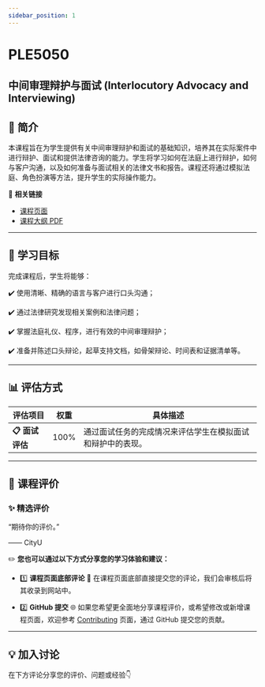 ```yaml
---
sidebar_position: 1
---
```


# PLE5050
## 中间审理辩护与面试 (Interlocutory Advocacy and Interviewing)

## **📘 简介**
本课程旨在为学生提供有关中间审理辩护和面试的基础知识，培养其在实际案件中进行辩护、面试和提供法律咨询的能力。学生将学习如何在法庭上进行辩护，如何与客户沟通，以及如何准备与面试相关的法律文书和报告。课程还将通过模拟法庭、角色扮演等方法，提升学生的实际操作能力。

🔗 **相关链接**
- [课程页面](https://www.cityu.edu.hk/catalogue/pg/202425/course/PLE5050.htm)
- [课程大纲 PDF](https://www.cityu.edu.hk/catalogue/pg/202425/course/PLE5050.pdf)

---

## **🎯 学习目标**

完成课程后，学生将能够：

✔️ 使用清晰、精确的语言与客户进行口头沟通；

✔️ 通过法律研究发现相关案例和法律问题；

✔️ 掌握法庭礼仪、程序，进行有效的中间审理辩护；

✔️ 准备并陈述口头辩论，起草支持文档，如骨架辩论、时间表和证据清单等。

---

## **📊 评估方式**

| **评估项目**          | **权重** | **具体描述**                                                                                       |
|----------------------|---------|---------------------------------------------------------------------------------------------------|
| **📋 面试评估**       | 100%    | 通过面试任务的完成情况来评估学生在模拟面试和辩护中的表现。                                         |

---

## **💬 课程评价**

### ✨ **精选评价**
<div className={commentStyles.commentBox}>
    <p className={commentStyles.commentText}>
        “期待你的评价。”
    </p>
    <p className={commentStyles.commentAuthor}>—— CityU</p>
</div>

✏️ **您也可以通过以下方式分享您的学习体验和建议：**

- 1️⃣ **课程页面底部评论**
💬 在课程页面底部直接提交您的评论，我们会审核后将其收录到网站中。

- 2️⃣ **GitHub 提交**
🌐 如果您希望更全面地分享课程评价，或希望修改或新增课程页面，欢迎参考 [Contributing](https://penjc.github.io/cityU-navigator/contributing) 页面，通过 GitHub 提交您的贡献。

---

## **💡 加入讨论**

在下方评论分享您的评价、问题或经验👇
<Utterances />